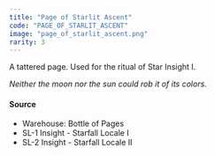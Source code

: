 ```yaml
---
title: "Page of Starlit Ascent"
code: "PAGE_OF_STARLIT_ASCENT"
image: "page_of_starlit_ascent.png"
rarity: 3
---
```


A tattered page. Used for the ritual of Star Insight I.

_Neither the moon nor the sun could rob it of its colors._

#### Source

- Warehouse: Bottle of Pages
- SL-1 Insight - Starfall Locale I
- SL-2 Insight - Starfall Locale II
